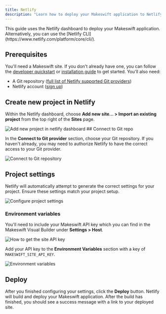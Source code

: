 ```yaml
---
title: Netlify
description: "Learn how to deploy your Makeswift application to Netlify."
---
```


<Info>
  This guide uses the Netlify dashboard to deploy your Makeswift application.
  Alternatively, you can use the [Netlify
  CLI](https://www.netlify.com/platform/core/cli/).
</Info>

## Prerequisites

You'll need a Makeswift site. If you don't already have one, you can follow the [developer quickstart](/developer/quickstart) or [installation guide](/developer/app-router/installation) to get started. You'll also need:

- A Git repository ([full list of Netlify supported Git providers](https://docs.netlify.com/git/overview/))
- Netlify account ([sign up](https://app.netlify.com/signup))

## Create new project in Netlify

Within the Netlify dashboard, choose **Add new site... > Import an existing project** from the top right of the **Sites** page.

<Frame>
  <img
    src="/images/developer/deploying/netlify/add-new-project.jpeg"
    alt="Add new project in netlify dashboard"
  />
</Frame>
## Connect to Git repo

In the **Connect to Git provider** section, choose your Git repository. If you haven't already, you may need to authorize Netlify to have the correct access to your Git provider.

<Frame>
  <img
    src="/images/developer/deploying/netlify/connect-git-repo.jpeg"
    alt="Connect to Git repository"
  />
</Frame>

## Project settings

Netlify will automatically attempt to generate the correct settings for your project. Ensure these settings match your project setup.

<Frame>
  <img
    src="/images/developer/deploying/netlify/project-settings.jpeg"
    alt="Configure project settings"
  />
</Frame>

### Environment variables

You'll need to include your Makeswift API key which you can find in the Makeswift Visual Builder under **Settings > Host**.

<Frame>
  <img src="/images/site-api-key.gif" alt="How to get the site API key" />
</Frame>

Add your API key to the **Environment Variables** section with a key of `MAKESWIFT_SITE_API_KEY`.

<Frame>
  <img
    src="/images/developer/deploying/netlify/environment-variables.jpeg"
    alt="Environment variables"
  />
</Frame>

## Deploy

After you finished configuring your settings, click the **Deploy** button. Netlify will build and deploy your Makeswift application. After the build has finished, you should see a success message with a link to your deployed site.
